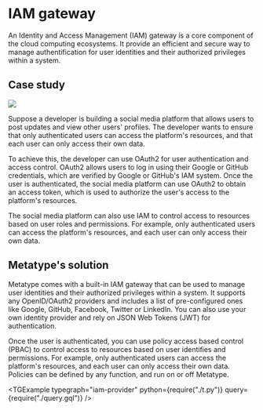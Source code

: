 
# IAM gateway

An Identity and Access Management (IAM) gateway is a core component of the cloud computing ecosystems. It provide an efficient and secure way to manage authentification for user identities and their authorized privileges within a system.

## Case study

<div className="text-center md:float-right p-8">

![](image.drawio.svg)

</div>

Suppose a developer is building a social media platform that allows users to post updates and view other users' profiles. The developer wants to ensure that only authenticated users can access the platform's resources, and that each user can only access their own data.

To achieve this, the developer can use OAuth2 for user authentication and access control. OAuth2 allows users to log in using their Google or GitHub credentials, which are verified by Google or GitHub's IAM system. Once the user is authenticated, the social media platform can use OAuth2 to obtain an access token, which is used to authorize the user's access to the platform's resources.

The social media platform can also use IAM to control access to resources based on user roles and permissions. For example, only authenticated users can access the platform's resources, and each user can only access their own data.

## Metatype's solution

Metatype comes with a built-in IAM gateway that can be used to manage user identities and their authorized privileges within a system. It supports any OpenID/OAuth2 providers and includes a list of pre-configured ones like Google, GitHub, Facebook, Twitter or LinkedIn. You can also use your own identity provider and rely on JSON Web Tokens (JWT) for authentication.

Once the user is authenticated, you can use policy access based control (PBAC) to control access to resources based on user identifies and permissions. For example, only authenticated users can access the platform's resources, and each user can only access their own data. Policies can be defined by any function, and run on or off Metatype.

<TGExample
  typegraph="iam-provider"
  python={require("./t.py")}
  query={require("./query.gql")}
/>
